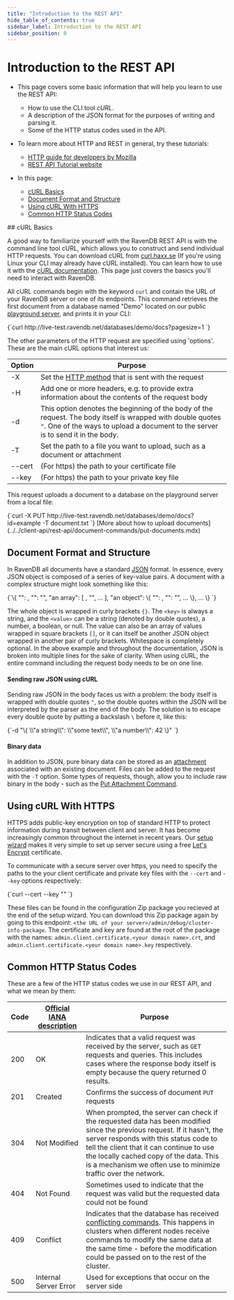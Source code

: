 ```yaml
---
title: "Introduction to the REST API"
hide_table_of_contents: true
sidebar_label: Introduction to the REST API
sidebar_position: 0
---
```



# Introduction to the REST API
<Admonition type="note" title="Note">

* This page covers some basic information that will help you learn to use the REST API:  
  * How to use the CLI tool *cURL*.  
  * A description of the JSON format for the purposes of writing and parsing it.  
  * Some of the HTTP status codes used in the API.  

* To learn more about HTTP and REST in general, try these tutorials:  
  * [HTTP guide for developers by Mozilla](https://developer.mozilla.org/en-US/docs/Web/HTTP)
  * [REST API Tutorial website](https://www.restapitutorial.com/)

* In this page:
  * [cURL Basics](../../client-api/rest-api/rest-api-intro.mdx#curl-basics)
  * [Document Format and Structure](../../client-api/rest-api/rest-api-intro.mdx#document-format-and-structure)
  * [Using cURL With HTTPS](../../client-api/rest-api/rest-api-intro.mdx#using-curl-with-https)
  * [Common HTTP Status Codes](../../client-api/rest-api/rest-api-intro.mdx#common-http-status-codes)

</Admonition>
## cURL Basics

A good way to familiarize yourself with the RavenDB REST API is with the command line tool cURL, which allows you to construct and 
send individual HTTP requests. You can download cURL from [curl.haxx.se](https://curl.haxx.se/download.html) (If you're using Linux 
your CLI may already have cURL installed). You can learn how to use it with the [cURL documentation](https://curl.haxx.se/docs/). 
This page just covers the basics you'll need to interact with RavenDB.  

All cURL commands begin with the keyword `curl` and contain the URL of your RavenDB server or one of its endpoints. This command retrieves the first document from 
a database named "Demo" located on our public [playground server](http://live-test.ravendb.net), and prints it in your CLI:  

<TabItem value="bash" label="bash">
<CodeBlock language="bash">
{`curl http://live-test.ravendb.net/databases/demo/docs?pagesize=1
`}
</CodeBlock>
</TabItem>

The other parameters of the HTTP request are specified using 'options'. These are the main cURL options that interest us:  

| Option | Purpose |
| - | - |
| -X | Set the [HTTP method](https://www.w3.org/Protocols/rfc2616/rfc2616-sec9.html) that is sent with the request |
| -H | Add one or more headers, e.g. to provide extra information about the contents of the request body |
| -d | This option denotes the beginning of the body of the request. The body itself is wrapped with double quotes `"`. One of the ways to upload a document to the server is to send it in the body. |
| -T | Set the path to a file you want to upload, such as a document or attachment |
| --cert | (For https) the path to your certificate file |
| --key | (For https) the path to your private key file |

This request uploads a document to a database on the playground server from a local file:  

<TabItem value="bash" label="bash">
<CodeBlock language="bash">
{`curl -X PUT http://live-test.ravendb.net/databases/demo/docs?id=example -T <path to file>document.txt
`}
</CodeBlock>
</TabItem>
[More about how to upload documents](../../client-api/rest-api/document-commands/put-documents.mdx)



## Document Format and Structure

In RavenDB all documents have a standard [JSON](https://www.json.org/) format. In essence, every JSON object is composed of a series 
of key-value pairs. A document with a complex structure might look something like this:  

<TabItem value="json" label="json">
<CodeBlock language="json">
{`\{
    "<key>": <value>,
    "<key>": "<string value>",
    "an array": [
        <value>,
        "<string value>",
        ...
    ],
    "an object": \{
        "<key>": <value>,
        "<key>": "<string value>",
        ...
    \},
    ...
\}
`}
</CodeBlock>
</TabItem>

The whole object is wrapped in curly brackets `{}`. The `<key>` is always a string, and the `<value>` can be a string (denoted by 
double quotes), a number, a boolean, or null. The value can also be an array of values wrapped in square brackets `[]`, or it can itself be another JSON object 
wrapped in another pair of curly brackets. Whitespace is completely optional. In the above example and throughout the documentation, 
JSON is broken into multiple lines for the sake of clarity. When using cURL, the entire command including the request body 
needs to be on one line.  


#### Sending raw JSON using cURL
Sending raw JSON in the body faces us with a problem: the body itself is wrapped with double quotes `"`, 
so the double quotes within the JSON will be interpreted by the parser as the end of the body. The solution is to escape every double quote 
by putting a backslash `\` before it, like this:  

<TabItem value="bash" label="bash">
<CodeBlock language="bash">
{`-d "\{
    \\"a string\\": \\"some text\\",
    \\"a number\\": 42
\}"
`}
</CodeBlock>
</TabItem>


#### Binary data
In addition to JSON, pure binary data can be stored as an [attachment](../../client-api/session/attachments/what-are-attachments.mdx) 
associated with an existing document. Files can be added to the request with the `-T` option. Some types of requests, though, allow you to include raw binary in the body - such as the 
[Put Attachment Command](../../client-api/rest-api/document-commands/batch-commands.mdx#put-attachment-command).  



## Using cURL With HTTPS

HTTPS adds public-key encryption on top of standard HTTP to protect information during transit between client and server. It has 
become increasingly common throughout the internet in recent years. Our [setup wizard](../../start/installation/setup-wizard.mdx) makes 
it very simple to set up server secure using a free [Let's Encrypt](https://letsencrypt.org/) certificate.  

To communicate with a secure server over https, you need to specify the paths to the your client certificate and private key 
files with the `--cert` and `--key` options respectively:  

<TabItem value="bash" label="bash">
<CodeBlock language="bash">
{`curl --cert <path to your certificate file> --key <path to your private key file> "<server url>"
`}
</CodeBlock>
</TabItem>

These files can be found in the configuration Zip package you recieved at the end of the setup wizard. You can download this Zip package 
again by going to this endpoint: `<the URL of your server>/admin/debug/cluster-info-package`. The certificate and key are found at 
the root of the package with the names: `admin.client.certificate.<your domain name>.crt`, and 
`admin.client.certificate.<your domain name>.key` respectively.  



## Common HTTP Status Codes

These are a few of the HTTP status codes we use in our REST API, and what we mean by them:  

| Code | [Official IANA description](https://www.iana.org/assignments/http-status-codes/http-status-codes.xhtml) | Purpose |
| - | - | - |
| 200 | OK | Indicates that a valid request was received by the server, such as `GET` requests and queries. This includes cases where the response body itself is empty because the query returned 0 results. |
| 201 | Created | Confirms the success of document `PUT` requests |
| 304 | Not Modified | When prompted, the server can check if the requested data has been modified since the previous request. If it hasn't, the server responds with this status code to tell the client that it can continue to use the locally cached copy of the data. This is a mechanism we often use to minimize traffic over the network. |
| 404 | Not Found | Sometimes used to indicate that the request was valid but the requested data could not be found |
| 409 | Conflict | Indicates that the database has received [conflicting commands](../../server/clustering/replication/replication-conflicts.mdx). This happens in clusters when different nodes receive commands to modify the same data at the same time - before the modification could be passed on to the rest of the cluster. |
| 500 | Internal Server Error | Used for exceptions that occur on the server side |



